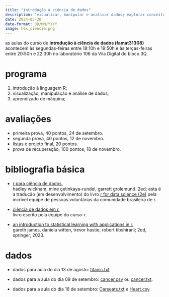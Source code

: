 ```yaml
---
title: "introdução à ciência de dados"
description: "visualizar, manipular e analisar dados; explorar conceitos introdutórios de aprendizado de máquina; o curso terá foco na linguagem de computação estatística R."
date: 2024-05-20
date-format: DD/MM/YYYY
image: hex_ciencia.png
---
```


as aulas do curso de **introdução à ciência de dados (famat31308)** acontecem às segundas-feiras entre 18:10h e 19:50h e às terças-feiras entre 20:50h e 22:30h no laboratório 106 da Vila Digital do bloco 3Q.

# programa

1.  introdução à linguagem R;
2.  visualização, manipulação e análise de dados;
3.  aprendizado de máquina;

# avaliações

-   primeira prova, 40 pontos, 24 de setembro.
-   segunda prova, 40 pontos, 12 de novembro.
-   listas e projeto final, 20 pontos.
-   prova de recuperação, 100 pontos, 18 de novembro.

# bibliografia básica

-   [r para ciência de dados.](https://cienciadedatos.github.io/pt-r4ds/)<br /> hadley wickham, mine çetinkaya-rundel, garrett grolemund. 2ed; esta é a tradução (em desenvolvimento) do livro [r for data science (2e)](https://r4ds.hadley.nz/) pela incrível equipe de pessoas voluntárias da comunidade brasileira de r.

-   [ciência de dados em r.](https://livro.curso-r.com/)<br /> livro escrito pela equipe do curso-r.

-   [an introduction to statistical learning with applications in r.](https://hastie.su.domains/ISLR2/ISLRv2_corrected_June_2023.pdf)<br /> gareth james, daniela witten, trevor hastie, robert tibshirani; 2ed, springer, 2023.

# dados

- dados para aula do dia 13 de agosto: [titanic.txt](https://drive.google.com/file/d/1m4hXnqKa5ryyRqs-ZfoVyZVzuP8nzKxd/view?usp=sharing)

- dados para a aula do dia 09 de setembro: 
[cancer.csv](https://github.com/franklinpedro/franklinpedro.github.io/blob/main/ensino/estatistica-computacional/cancer.csv) ou [cancer.txt](https://github.com/franklinpedro/franklinpedro.github.io/blob/main/ensino/estatistica-computacional/cancer.txt).

- dados para a aula do dia 16 de setembro:
[Carseats.txt](https://github.com/franklinpedro/franklinpedro.github.io/blob/main/ensino/ciencia-dados/Carseats.txt) e
[Heart.csv](https://trevorhastie.github.io/ISLR/Heart.csv).


